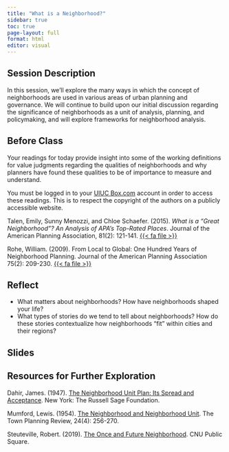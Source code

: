 ```yaml
---
title: "What is a Neighborhood?"
sidebar: true
toc: true
page-layout: full
format: html
editor: visual
---
```


## Session Description

In this session, we'll explore the many ways in which the concept of neighborhoods are used in various areas of urban planning and governance. We will continue to build upon our initial discussion regarding the significance of neighborhoods as a unit of analysis, planning, and policymaking, and will explore frameworks for neighborhood analysis.

## Before Class

Your readings for today provide insight into some of the working definitions for value judgments regarding the qualities of neighborhoods and why planners have found these qualities to be of importance to measure and understand.

::: callout-important
You must be logged in to your [UIUC Box.com](https://uofi.app.box.com/) account in order to access these readings. This is to respect the copyright of the authors on a publicly accessible website.
:::

Talen, Emily, Sunny Menozzi, and Chloe Schaefer. (2015). *What is a "Great Neighborhood"? An Analysis of APA's Top-Rated Places*. Journal of the American Planning Association, 81(2): 121-141. [{{< fa file >}}](https://uofi.box.com/s/rxikgbv5tnck8co7bar878vn22f6dn08)

Rohe, William. (2009). From Local to Global: One Hundred Years of Neighborhood Planning. Journal of the American Planning Association 75(2): 209-230. [{{< fa file >}}](https://uofi.box.com/s/014sa99yca767y5dmd9u6a750hmo2ezu)

## Reflect

-   What matters about neighborhoods? How have neighborhoods shaped your life?
-   What types of stories do we tend to tell about neighborhoods? How do these stories contextualize how neighborhoods "fit" within cities and their regions?

## Slides

## Resources for Further Exploration

Dahir, James. (1947). [The Neighborhood Unit Plan: Its Spread and Acceptance](https://www.russellsage.org/sites/default/files/Neighborhood-Unit-Plan.pdf). New York: The Russell Sage Foundation.

Mumford, Lewis. (1954). [The Neighborhood and Neighborhood Unit](https://www-jstor-org.proxy2.library.illinois.edu/stable/40101548?socuuid=c391de8a-e129-486e-a4a4-d776892a36ad). The Town Planning Review, 24(4): 256-270.

Steuteville, Robert. (2019). [The Once and Future Neighborhood](https://www.cnu.org/publicsquare/2019/01/29/once-and-future-neighborhood). CNU Public Square.
